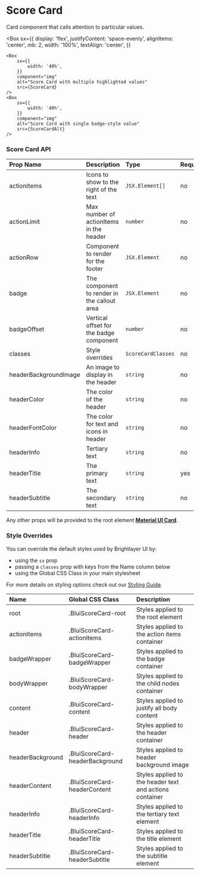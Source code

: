

# Score Card

Card component that calls attention to particular values.

<Box
    sx={{
        display: 'flex',
        justifyContent: 'space-evenly',
        alignItems: 'center',
        mb: 2,
        width: '100%',
        textAlign: 'center',
    }}
>
    <Box
        sx={{
            width: '40%',
        }}
        component="img"
        alt="Score Card with multiple highlighted values"
        src={ScoreCard}
    />
    <Box
        sx={{
            width: '40%',
        }}
        component="img"
        alt="Score Card with single badge-style value"
        src={ScoreCardAlt}
    />
</Box>

### Score Card API

<Box>

| Prop Name             | Description                                 | Type               | Required | Default                      |
| :-------------------- | :------------------------------------------ | :----------------- | :------- | :--------------------------- |
| actionItems           | Icons to show to the right of the text      | `JSX.Element[]`    | no       |                              |
| actionLimit           | Max number of actionItems in the header     | `number`           | no       | 3                            |
| actionRow             | Component to render for the footer          | `JSX.Element`      | no       |                              |
| badge                 | The component to render in the callout area | `JSX.Element`      | no       |                              |
| badgeOffset           | Vertical offset for the badge component     | `number`           | no       | 0                            |
| classes               | Style overrides                             | `ScoreCardClasses` | no       |                              |
| headerBackgroundImage | An image to display in the header           | `string`           | no       |                              |
| headerColor           | The color of the header                     | `string`           | no       | `theme.palette.primary.main` |
| headerFontColor       | The color for text and icons in header      | `string`           | no       | `white`                      |
| headerInfo            | Tertiary text                               | `string`           | no       |                              |
| headerTitle           | The primary text                            | `string`           | yes      |                              |
| headerSubtitle        | The secondary text                          | `string`           | no       |                              |

</Box>

Any other props will be provided to the root element [**Material UI Card**](https://mui.com/api/card/).

### Style Overrides

You can override the default styles used by Brightlayer UI by:

-   using the `sx` prop
-   passing a `classes` prop with keys from the Name column below
-   using the Global CSS Class in your main stylesheet

For more details on styling options check out our [Styling Guide](https://github.com/brightlayer-ui/react-component-library/blob/master/docs/StyleOverridesGuide.md).

<Box>

| Name             | Global CSS Class                | Description                                             |
| :--------------- | :------------------------------ | :------------------------------------------------------ |
| root             | .BluiScoreCard-root             | Styles applied to the root element                      |
| actionItems      | .BluiScoreCard-actionItems      | Styles applied to the action items container            |
| badgeWrapper     | .BluiScoreCard-badgeWrapper     | Styles applied to the badge container                   |
| bodyWrapper      | .BluiScoreCard-bodyWrapper      | Styles applied to the child nodes container             |
| content          | .BluiScoreCard-content          | Styles applied to justify all body content              |
| header           | .BluiScoreCard-header           | Styles applied to the header container                  |
| headerBackground | .BluiScoreCard-headerBackground | Styles applied to header background image               |
| headerContent    | .BluiScoreCard-headerContent    | Styles applied to the header text and actions container |
| headerInfo       | .BluiScoreCard-headerInfo       | Styles applied to the tertiary text element             |
| headerTitle      | .BluiScoreCard-headerTitle      | Styles applied to the title element                     |
| headerSubtitle   | .BluiScoreCard-headerSubtitle   | Styles applied to the subtitle element                  |

</Box>
